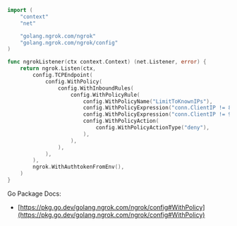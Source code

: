 ```go
import (
	"context"
	"net"

	"golang.ngrok.com/ngrok"
	"golang.ngrok.com/ngrok/config"
)

func ngrokListener(ctx context.Context) (net.Listener, error) {
	return ngrok.Listen(ctx,
		config.TCPEndpoint(
			config.WithPolicy(
                config.WithInboundRules(
                    config.WithPolicyRule(
                        config.WithPolicyName("LimitToKnownIPs"),
                        config.WithPolicyExpression("conn.ClientIP != 8.8.8.8"),
                        config.WithPolicyExpression("conn.ClientIP != 9.9.9.9"),
                        config.WithPolicyAction(
                            config.WithPolicyActionType("deny"),
                        ),
                    ),
                ),
            ),
		),
		ngrok.WithAuthtokenFromEnv(),
	)
}
```
Go Package Docs:

- [https://pkg.go.dev/golang.ngrok.com/ngrok/config#WithPolicy](https://pkg.go.dev/golang.ngrok.com/ngrok/config#WithPolicy)